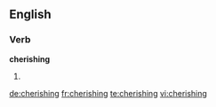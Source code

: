 ==English==

===Verb===
'''cherishing'''

# {{present participle of|cherish}}

[[de:cherishing]]
[[fr:cherishing]]
[[te:cherishing]]
[[vi:cherishing]]